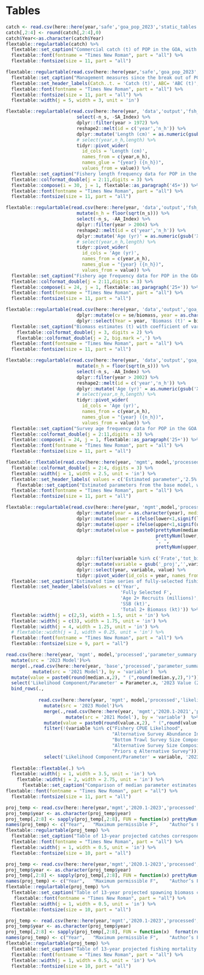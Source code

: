 \newpage

# Tables

```r
catch <- read.csv(here::here(year,'safe','goa_pop_2023','static_tables','catch_abc_quota.csv'))
catch[,2:4] <- round(catch[,2:4],0)
catch$Year<-as.character(catch$Year)
flextable::regulartable(catch) %>%
  flextable::set_caption("Commercial catch (t) of POP in the GOA, with Gulf-wide values of acceptable biological catch (ABC) and fishing quotas (t), 1977-2023 (2023 catch as of 9/25/2023). Note:  There were no foreign or joint venture catches after 1988. Catches prior to 1989 are landed catches only. Catches in 1989 and 1990 also include fish reported in weekly production reports as discarded by processors. Catches in 1991-2019 also include discarded fish, as determined through a  blend of weekly production reports and information from the domestic observer program. Definitions of terms: Catch defined as follows:  1977, all Sebastes rockfish for Japanese catch, and POP for catches of other nations; 1978, POP only; 1979-87, the 5 species comprising the POP complex; 1988-2019, POP. Quota defined as follows:  1977-86, optimum yield; 1987, target quota; 1988-2019 total allowable catch. Sources: Catch:  1977-84, Carlson et al. (1986); 1985-88, Pacific Fishery Information Network (PacFIN); 1989-2019, National Marine Fisheries Service, Alaska Region. ABC and Quota: 1977-1986 Karinen and Wing (1987); 1987-1990, Heifetz et al. (2000); 1991-2019, NMFS AKRO BLEND/Catch Accounting System via AKFIN database.")%>%
  flextable::font(fontname = "Times New Roman", part = "all") %>% 
  flextable::fontsize(size = 11, part = "all")
```

\pagebreak

```r
flextable::regulartable(read.csv(here::here(year,'safe','goa_pop_2023','static_tables','mgmt_measures.csv'))) %>%  
  flextable::set_caption("Management measures since the break out of POP from slope rockfish.") %>%
  flextable::set_header_labels(Catch..t. = 'Catch (t)', ABC= 'ABC (t)', OFL = 'OFL (t)', TAC = 'TAC (t)', Management.Measures = 'Management Measures')%>%
  flextable::font(fontname = "Times New Roman", part = "all") %>% 
  flextable::fontsize(size = 11, part = "all") %>%
  flextable::width(j = 5, width = 3, unit = 'in')
```

\pagebreak

```r
flextable::regulartable(read.csv(here::here(year, 'data','output','fsh_length_comp.csv')) %>% 
                          select(-n_s, -SA_Index) %>%
                          dplyr::filter(year > 1972) %>%
                          reshape2::melt(id = c('year','n_h')) %>%
                          dplyr::mutate('Length (cm)' = as.numeric(gsub('X','',variable) ) ) %>%
                          # select(year,n_h,length) %>% 
                          tidyr::pivot_wider(
                            id_cols = 'Length (cm)',
                            names_from = c(year,n_h),
                            names_glue = "{year} ({n_h})",
                            values_from = value)) %>%
  flextable::set_caption("Fishery length frequency data for POP in the GOA for the most recent 10 complete years used in the model. Input sample sizes (sqaure root of nominal sample size scaled with a maximum of 100) are in parentheses.") %>%
  flextable::colformat_double(j = 2:11,digits = 3) %>%
  flextable::compose(i = 30, j = 1, flextable::as_paragraph('45+')) %>%
  flextable::font(fontname = "Times New Roman", part = "all") %>% 
  flextable::fontsize(size = 11, part = "all")

```

\pagebreak

```r
flextable::regulartable(read.csv(here::here(year, 'data','output','fsh_age_comp.csv')) %>% 
                          mutate(n_h = floor(sqrt(n_s))) %>% 
                          select(-n_s, -AA_Index) %>%
                          dplyr::filter(year > 2004) %>%
                          reshape2::melt(id = c('year','n_h')) %>%
                          dplyr::mutate('Age (yr)' = as.numeric(gsub('X','',variable) ) ) %>%
                          # select(year,n_h,length) %>% 
                          tidyr::pivot_wider(
                            id_cols = 'Age (yr)',
                            names_from = c(year,n_h),
                            names_glue = "{year} ({n_h})",
                            values_from = value)) %>%
  flextable::set_caption("Fishery age frequency data for POP in the GOA for the most recent 10 complete years used in the model. Input sample sizes (square root of nominal sample size) are in parentheses.") %>%
  flextable::colformat_double(j = 2:11,digits = 3) %>% 
  flextable::compose(i = 24, j = 1, flextable::as_paragraph('25+')) %>%
  flextable::font(fontname = "Times New Roman", part = "all") %>% 
  flextable::fontsize(size = 11, part = "all") 
```

\pagebreak

```r
flextable::regulartable(read.csv(here::here(year, 'data','output','goa_total_bts_biomass.csv')) %>% 
                          dplyr::mutate(cv = se/biomass, year = as.character(year)) %>%
                          dplyr::select(Year = year, 'Biomass (t)' = biomass, CV = cv)) %>%
  flextable::set_caption("Biomass estimates (t) with coefficient of variation (CV) for gulf-wide total biomass for POP in the GOA from trawl surveys after 1990. The 2001 survey did not sample the eastern GOA (the Yakutat and Southeastern areas). Substitute estimates of biomass for the Yakutat and Southeastern areas were obtained by averaging the biomass estimates for POP in these areas in the 1993, 1996, and 1999 surveys, that portion of the variance was obtained by using a weighted average of the three prior surveys’ variance.") %>%
    flextable::colformat_double(j = 3, digits = 2) %>%
    flextable::colformat_double(j = 2, big.mark =',') %>%
  flextable::font(fontname = "Times New Roman", part = "all") %>% 
  flextable::fontsize(size = 11, part = "all") 
```

\pagebreak

```r
flextable::regulartable(read.csv(here::here(year, 'data','output','goa_bts_age_comp.csv')) %>% 
                          mutate(n_h = floor(sqrt(n_s))) %>% 
                          select(-n_s, -AA_Index) %>%
                          dplyr::filter(year > 2002) %>%
                          reshape2::melt(id = c('year','n_h')) %>%
                          dplyr::mutate('Age (yr)' = as.numeric(gsub('X','',variable) ) ) %>%
                          # select(year,n_h,length) %>% 
                          tidyr::pivot_wider(
                            id_cols = 'Age (yr)',
                            names_from = c(year,n_h),
                            names_glue = "{year} ({n_h})",
                            values_from = value)) %>%
  flextable::set_caption("Survey age frequency data for POP in the GOA for the most recent 10 complete years used in the model. Input sample sizes (square root of nominal sample size) are in parentheses.") %>%
  flextable::colformat_double(j = 2:11,digits = 3) %>%
  flextable::compose(i = 24, j = 1, flextable::as_paragraph('25+')) %>%
  flextable::font(fontname = "Times New Roman", part = "all") %>% 
  flextable::fontsize(size = 11, part = "all")  

```
 
 
\pagebreak

```r
flextable::flextable(read.csv(here::here(year, 'mgmt', model,'processed','parameter_summary.csv')) %>% select(-variable)) %>%
  flextable::colformat_double(j = 2:4, digits = 3) %>%
  flextable::width(j = 1, width = 2.5, unit = 'in') %>%
  flextable::set_header_labels( values = c('Estimated parameter','2.5% Interval','Median','97.5% Interval')) %>%
    flextable::set_caption("Estimated parameters from the base model, with 95% credible intervals derived via MCMC. The MLE for sigma R is 0.764 and is fixed for MCMC analyses.") %>%
  flextable::font(fontname = "Times New Roman", part = "all") %>% 
  flextable::fontsize(size = 11, part = "all")  
```

\pagebreak


```r
flextable::regulartable(read.csv(here::here(year, 'mgmt',model,'processed','mceval_summary.csv')) %>%
                          dplyr::mutate(year = as.character(year), median = ifelse(median<1,signif(median,2),round(median,0))) %>%
                          dplyr::mutate(lower = ifelse(lower<1,signif(lower,2),round(lower,0))) %>%
                          dplyr::mutate(upper = ifelse(upper<1,signif(upper,2),round(upper,0))) %>%
                          dplyr::mutate(value = paste0(prettyNum(median, big.mark = ',')," (",
                                                       prettyNum(lower, big.mark = ','),
                                                       ", ",
                                                       prettyNum(upper, big.mark = ','),")")) %>%
                          
                          dplyr::filter(variable %in% c('Frate','tot_biom','spawn_biom', 'spawn_biom_proj','tot_biom_proj', 'age2_recruits') & year < 2025) %>%
                          dplyr::mutate(variable = gsub('_proj','',variable)) %>%
                          dplyr::select(year, variable, value) %>%
                          tidyr::pivot_wider(id_cols = year, names_from = variable, values_from = value)) %>%
  flextable::set_caption("Estimated time series of fully-selected fishing mortality rate, age 2+ Recruitment, female spawning biomass, and total biomass (2+) for POP in the GOA. Values shown are the median and 95% credible intervals (parentheses) from the MCMC estimated posterior distribution.") %>%
  flextable::set_header_labels(values = c('Year',
                                          'Fully Selected F', 
                                          'Age 2+ Recruits (millions)',
                                          'SSB (kt)',
                                          'Total 2+ Biomass (kt)')) %>%
  flextable::width(j = c(2,5), width = 1.5, unit = 'in') %>%
  flextable::width(j = c(3), width = 1.75, unit = 'in') %>%
  flextable::width(j = 4, width = 1.25, unit = 'in') %>%
  # flextable::width(j = 1, width = 0.25, unit = 'in') %>%
  flextable::font(fontname = "Times New Roman", part = "all") %>% 
  flextable::fontsize(size = 9, part = "all")  
```
\pagebreak
 
```r
read.csv(here::here(year, 'mgmt', model,'processed','parameter_summary.csv')) %>%
  mutate(src = '2023 Model')%>%
  merge(.,read.csv(here::here(year, 'base','processed','parameter_summary.csv')) %>%
          mutate(src = '2021 Model'), by = 'variable')  %>%
  mutate(value = paste0(round(median.x,2), " (",round(median.y,2),")")) %>%
  select('Likelihood Component/Parameter' = Parameter.x, '2023 Value (2021 Value)' =value) %>%
  bind_rows(., 
            
            read.csv(here::here(year, 'mgmt', model,'processed','likelihoods.csv')) %>%
              mutate(src = '2023 Model')%>%
              merge(.,read.csv(here::here(year, 'mgmt','2020.1-2021','processed','likelihoods.csv')) %>%
                      mutate(src = '2021 Model'), by = 'variable')  %>%
              mutate(value = paste0(round(value.x,2), " (",round(value.y,2),")")) %>%
              filter(!(variable %in% c("Fishery CPUE Likelihood",
                                       "Alternative Survey Abundance Index Likelihood",
                                       "Bottom Trawl Survey Size Composition Likelihood",
                                       "Alternative Survey Size Composition Likelihood",
                                       "Priors q Alternative Survey"))) %>%
              select('Likelihood Component/Parameter' = variable, '2023 Value (2021 Value)' =value))  %>%
  
  flextable::flextable(.) %>%
  flextable::width(j = 1, width = 3.5, unit = 'in') %>%
    flextable::width(j = 2, width = 2.75, unit = 'in') %>%
      flextable::set_caption("Comparison of median parameter estimates (from MCMC) and likelihood component scores from the base model and the 2021 model (shown in parentheses). The MLE for sigma R is 0.764 in the base model and 0.771 in the 2021 model; that parameter is fixed for MCMC analyses.") %>%
flextable::font(fontname = "Times New Roman", part = "all") %>% 
  flextable::fontsize(size = 11, part = "all")  
```

\pagebreak

```r
proj_temp <- read.csv(here::here(year,'mgmt','2020.1-2023','processed','mscen_yld.csv'))
proj_temp$year <- as.character(proj_temp$year)
proj_temp[,2:8] <- sapply(proj_temp[,2:8], FUN = function(x) prettyNum(round(x),big.mark = ','))
names(proj_temp) <- c("Year",	"Maximum permissible F",	"Author’s F* (pre-specified catch)",	"Half maximum F",	"5-year average F",	"No fishing",	"Overfished",	"Approaching overfished")
flextable::regulartable(proj_temp) %>%  
  flextable::set_caption("Table of 13-year projected catches corresponding to the alternative harvest scenarios, using stochastic methods if possible (mean values or other statistics may be shown in the case of stochastic recruitment scenarios). This set of projections encompasses six harvest scenarios designed to satisfy the requirements of Amendment 56, the National Environmental Protection Act, and the Magnuson-Stevens Fishery Conservation and Management Act (MSFCMA). For a description of scenarios see Projections and Harvest Alternatives. All units in t.")%>%
  flextable::font(fontname = "Times New Roman", part = "all") %>% 
  flextable::width(j = 1, width = 0.5, unit = 'in') %>% 
  flextable::fontsize(size = 10, part = "all")
```

\pagebreak

```r
proj_temp <- read.csv(here::here(year,'mgmt','2020.1-2023','processed','mscen_ssb.csv'))
proj_temp$year <- as.character(proj_temp$year)
proj_temp[,2:8] <- sapply(proj_temp[,2:8], FUN = function(x) prettyNum(round(x),big.mark = ','))
names(proj_temp) <- c("Year",	"Maximum permissible F",	"Author’s F* (pre-specified catch)",	"Half maximum F",	"5-year average F",	"No fishing",	"Overfished",	"Approaching overfished")
flextable::regulartable(proj_temp) %>%  
  flextable::set_caption("Table of 13-year projected spawning biomass corresponding to the alternative harvest scenarios, using stochastic methods if possible (mean values or other statistics may be shown in the case of stochastic recruitment scenarios). This set of projections encompasses six harvest scenarios designed to satisfy the requirements of Amendment 56, the National Environmental Protection Act, and the Magnuson-Stevens Fishery Conservation and Management Act (MSFCMA). For a description of scenarios see Projections and Harvest Alternatives. All units in t.")%>%
   flextable::font(fontname = "Times New Roman", part = "all") %>% 
  flextable::width(j = 1, width = 0.5, unit = 'in') %>%
  flextable::fontsize(size = 10, part = "all")
```

\pagebreak

```r
proj_temp <- read.csv(here::here(year,'mgmt','2020.1-2023','processed','mscen_f.csv'))
proj_temp$year <- as.character(proj_temp$year)
proj_temp[,2:8] <- sapply(proj_temp[,2:8], FUN = function(x)  format(round(as.numeric(x), 2), nsmall = 3))
names(proj_temp) <- c("Year",	"Maximum permissible F",	"Author’s F* (pre-specified catch)",	"Half maximum F",	"5-year average F",	"No fishing",	"Overfished",	"Approaching overfished")
flextable::regulartable(proj_temp) %>%  
  flextable::set_caption("Table of 13-year projected fishing mortality rates corresponding to the alternative harvest scenarios, using stochastic methods if possible (mean values or other statistics may be shown in the case of stochastic recruitment scenarios). This set of projections encompasses six harvest scenarios designed to satisfy the requirements of Amendment 56, the National Environmental Protection Act, and the Magnuson-Stevens Fishery Conservation and Management Act (MSFCMA). For a description of scenarios see Projections and Harvest Alternatives. All units in t.")%>%
  flextable::font(fontname = "Times New Roman", part = "all") %>% 
  flextable::width(j = 1, width = 0.5, unit = 'in') %>%
  flextable::fontsize(size = 10, part = "all")
```



